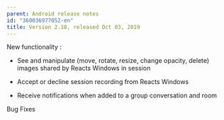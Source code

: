 ```yaml
---
parent: Android release notes
id: "360036977052-en"
title: Version 2.18, released Oct 03, 2019
---
```

New functionality :

- See and manipulate (move, rotate, resize, change opacity, delete) images shared by Reacts Windows in session

- Accept or decline session recording from Reacts Windows

- Receive notifications when added to a group conversation and room

Bug Fixes


